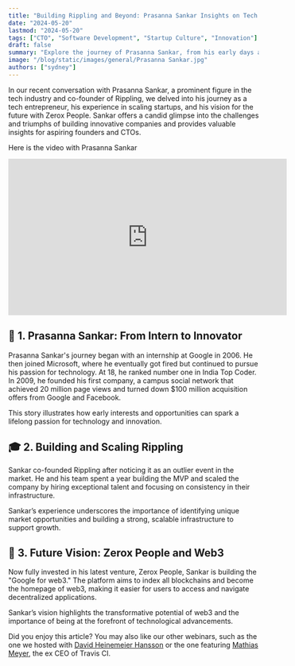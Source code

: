 ```yaml
---
title: "Building Rippling and Beyond: Prasanna Sankar Insights on Tech Entrepreneurship"
date: "2024-05-20"
lastmod: "2024-05-20"
tags: ["CTO", "Software Development", "Startup Culture", "Innovation"]
draft: false
summary: "Explore the journey of Prasanna Sankar, from his early days at Google to co-founding Rippling and his current venture Zerox People. Discover his unique insights on tech entrepreneurship, scaling startups, and the future of web3."
image: "/blog/static/images/general/Prasanna Sankar.jpg"
authors: ["sydney"]
---
```


In our recent conversation with Prasanna Sankar, a prominent figure in the tech industry and co-founder of Rippling, we delved into his journey as a tech entrepreneur, his experience in scaling startups, and his vision for the future with Zerox People. Sankar offers a candid glimpse into the challenges and triumphs of building innovative companies and provides valuable insights for aspiring founders and CTOs.

<div className="flex flex-col content-center items-center self-center">
  <p>Here is the video with Prasanna Sankar</p>
  <iframe
    width="560"
    height="315"
    src="https://www.youtube.com/embed/q7h2CeV8Zgk?si=We38rFL16PqEsnoB"
    title="YouTube video player"
    frameBorder="0"
    allow="accelerometer; autoplay; clipboard-write; encrypted-media; gyroscope; picture-in-picture; web-share"
    allowFullScreen
  ></iframe>
</div>

## 🚀 1. Prasanna Sankar: From Intern to Innovator

Prasanna Sankar's journey began with an internship at Google in 2006. He then joined Microsoft, where he eventually got fired but continued to pursue his passion for technology. At 18, he ranked number one in India Top Coder. In 2009, he founded his first company, a campus social network that achieved 20 million page views and turned down \$100 million acquisition offers from Google and Facebook.

<Callout
  title="I was an average student... my dad got a computer at my house, and like most people with computers, I started off playing a lot of video games."
  subtitle="That was my inspiration to computers."
/>
This story illustrates how early interests and opportunities can spark a lifelong passion for technology
and innovation.

## 🎓 2. Building and Scaling Rippling

Sankar co-founded Rippling after noticing it as an outlier event in the market. He and his team spent a year building the MVP and scaled the company by hiring exceptional talent and focusing on consistency in their infrastructure.

<Callout
  title="Rippling is an extreme outlier event... we knew that going in and that was the opportunity."
  subtitle="We built multiple businesses at once, scaling the team from three co-founders to around 35."
/>
Sankar’s experience underscores the importance of identifying unique market opportunities and building
a strong, scalable infrastructure to support growth.

## 👥 3. Future Vision: Zerox People and Web3

Now fully invested in his latest venture, Zerox People, Sankar is building the "Google for web3." The platform aims to index all blockchains and become the homepage of web3, making it easier for users to access and navigate decentralized applications.

<Callout
  title="Web3 is going to be huge... the internet, which is the most important innovation for humanity, is going to get fundamentally rewritten."
  subtitle="Protocols are the new companies."
/>
Sankar’s vision highlights the transformative potential of web3 and the importance of being at the forefront
of technological advancements.

Did you enjoy this article? You may also like our other webinars, such as the one we hosted with [David Heinemeier Hansson](https://axolo.co/blog/p/7-key-management-takeaways-from-david-heinemeier-hansson) or the one featuring [Mathias Meyer](https://axolo.co/blog/p/insights-from-travis-ci-mathias-meyer), the ex CEO of Travis CI.

<UserReview />
